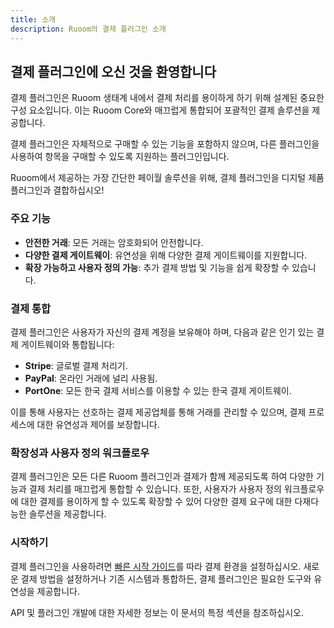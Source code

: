 ```yaml
---
title: 소개
description: Ruoom의 결제 플러그인 소개
---
```


## 결제 플러그인에 오신 것을 환영합니다

결제 플러그인은 Ruoom 생태계 내에서 결제 처리를 용이하게 하기 위해 설계된 중요한 구성 요소입니다. 이는 Ruoom Core와 매끄럽게 통합되어 포괄적인 결제 솔루션을 제공합니다.

결제 플러그인은 자체적으로 구매할 수 있는 기능을 포함하지 않으며, 다른 플러그인을 사용하여 항목을 구매할 수 있도록 지원하는 플러그인입니다.

Ruoom에서 제공하는 가장 간단한 페이월 솔루션을 위해, 결제 플러그인을 디지털 제품 플러그인과 결합하십시오!

### 주요 기능

- **안전한 거래**: 모든 거래는 암호화되어 안전합니다.
- **다양한 결제 게이트웨이**: 유연성을 위해 다양한 결제 게이트웨이를 지원합니다.
- **확장 가능하고 사용자 정의 가능**: 추가 결제 방법 및 기능을 쉽게 확장할 수 있습니다.

### 결제 통합

결제 플러그인은 사용자가 자신의 결제 계정을 보유해야 하며, 다음과 같은 인기 있는 결제 게이트웨이와 통합됩니다:

- **Stripe**: 글로벌 결제 처리기.
- **PayPal**: 온라인 거래에 널리 사용됨.
- **PortOne**: 모든 한국 결제 서비스를 이용할 수 있는 한국 결제 게이트웨이.

이를 통해 사용자는 선호하는 결제 제공업체를 통해 거래를 관리할 수 있으며, 결제 프로세스에 대한 유연성과 제어를 보장합니다.

### 확장성과 사용자 정의 워크플로우

결제 플러그인은 모든 다른 Ruoom 플러그인과 결제가 함께 제공되도록 하여 다양한 기능과 결제 처리를 매끄럽게 통합할 수 있습니다. 또한, 사용자가 사용자 정의 워크플로우에 대한 결제를 용이하게 할 수 있도록 확장할 수 있어 다양한 결제 요구에 대한 다재다능한 솔루션을 제공합니다.

### 시작하기

결제 플러그인을 사용하려면 [빠른 시작 가이드](quickstart)를 따라 결제 환경을 설정하십시오. 새로운 결제 방법을 설정하거나 기존 시스템과 통합하든, 결제 플러그인은 필요한 도구와 유연성을 제공합니다.

API 및 플러그인 개발에 대한 자세한 정보는 이 문서의 특정 섹션을 참조하십시오.
